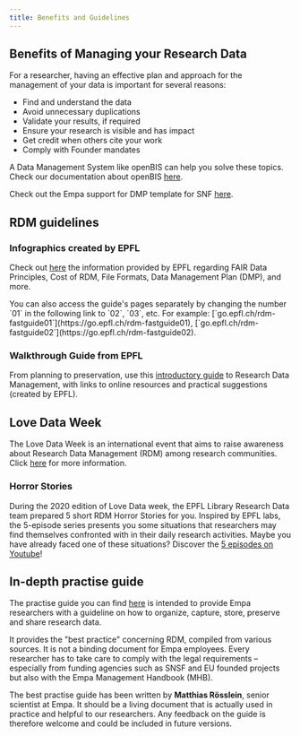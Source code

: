 ```yaml
---
title: Benefits and Guidelines
---
```



## Benefits of Managing your Research Data

For a researcher, having an effective plan and approach for the management of your data is important for several reasons:

- Find and understand the data
- Avoid unnecessary duplications
- Validate your results, if required
- Ensure your research is visible and has impact
- Get credit when others cite your work
- Comply with Founder mandates

A Data Management System like openBIS can help you solve these topics.
Check our documentation about openBIS [here](/rdm/openBIS/).

Check out the Empa support for DMP template for SNF [here](/rdm/data_management_plan#dmp-templates-and-support).

## RDM guidelines

### Infographics created by EPFL

Check out [here](https://infoscience.epfl.ch/server/api/core/bitstreams/fc3bac30-1f3f-49f3-9288-48142ba423e9/content) the information provided by EPFL regarding FAIR Data Principles, Cost of RDM, File Formats, Data Management Plan (DMP), and more.

<Aside type="tip">
You can also access the guide's pages separately by changing the number `01` in the following link to `02`, `03`, etc. For example: [`go.epfl.ch/rdm-fastguide01`](https://go.epfl.ch/rdm-fastguide01), [`go.epfl.ch/rdm-fastguide02`](https://go.epfl.ch/rdm-fastguide02).
</Aside>


### Walkthrough Guide from EPFL
From planning to preservation, use this [introductory guide](https://www.epfl.ch/campus/library/wp-content/uploads/2019/09/RDM_Walkthrough_Guide_20190930.pdf) to Research Data Management, with links to online resources and practical suggestions (created by EPFL).

## Love Data Week
The Love Data Week is an international event that aims to raise awareness about Research Data Management (RDM) among research communities.
Click [here](https://www.icpsr.umich.edu/web/about/cms/3799) for more information.

### Horror Stories
During the 2020 edition of Love Data week, the EPFL Library Research Data team prepared 5 short RDM Horror Stories for you.
Inspired by EPFL labs, the 5-episode series presents you some situations that researchers may find themselves confronted with in their daily research activities.
Maybe you have already faced one of these situations? Discover the [5 episodes on Youtube](https://www.youtube.com/watch?v=t_rEXpfCTrg&list=PLPkfOHxsjx2hH-QmfYp_ZHZI2WmE6pXLv&index=3)!

## In-depth practise guide
The practise guide you can find [here](https://www.empa.ch/web/s909/in-depth-overview-best-practise-guide-) is intended to provide Empa researchers with a guideline on how to organize, capture, store, preserve and share research data.

It provides the "best practice" concerning RDM, compiled from various sources.
It is not a binding document for Empa employees.
Every researcher has to take care to comply with the legal requirements – especially from funding agencies such as SNSF and EU founded projects but also with the Empa Management Handbook (MHB).

The best practise guide has been written by **Matthias Rösslein**, senior scientist at Empa.
It should be a living document that is actually used in practice and helpful to our researchers.
Any feedback on the guide is therefore welcome and could be included in future versions.
